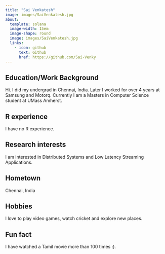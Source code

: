 ```yaml
---
title: "Sai Venkatesh"
image: images/SaiVenkatesh.jpg
about:
  template: solana
  image-width: 15em
  image-shape: round
  image: images/SaiVenkatesh.jpg
  links:
    - icon: github
      text: Github
      href: https://github.com/Sai-Venky
---
```


## Education/Work Background

Hi. I did my undergrad in Chennai, India. Later I worked for over 4 years at Samsung and Motorq.
Currently I am a Masters in Computer Science student at UMass Amherst.

## R experience

I have no R experience.

## Research interests

I am interested in Distributed Systems and Low Latency Streaming Applications.

## Hometown

Chennai, India

## Hobbies

I love to play video games, watch cricket and explore new places.

## Fun fact

I have watched a Tamil movie more than 100 times :). 
